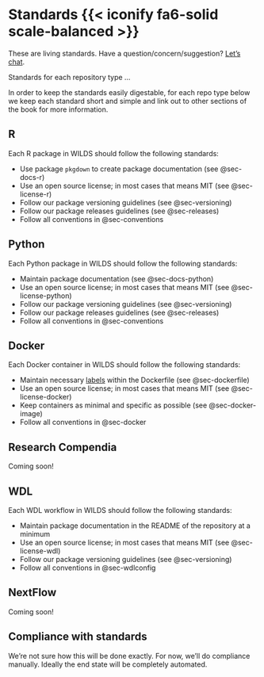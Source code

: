 # Standards {{< iconify fa6-solid scale-balanced >}} {#sec-standards}

::: {.callout-note}
These are living standards. Have a question/concern/suggestion? [Let's chat](https://github.com/getwilds/guide/issues/new).
:::

Standards for each repository type ...

In order to keep the standards easily digestable, for each repo type below we keep each standard short and simple and link out to other sections of the book for more information.

## R

Each R package in WILDS should follow the following standards:

- Use package `pkgdown` to create package documentation (see @sec-docs-r)
- Use an open source license; in most cases that means MIT (see @sec-license-r)
- Follow our package versioning guidelines (see @sec-versioning)
- Follow our package releases guidelines (see @sec-releases)
- Follow all conventions in @sec-conventions

## Python

Each Python package in WILDS should follow the following standards:

- Maintain package documentation (see @sec-docs-python)
- Use an open source license; in most cases that means MIT (see @sec-license-python)
- Follow our package versioning guidelines (see @sec-versioning)
- Follow our package releases guidelines (see @sec-releases)
- Follow all conventions in @sec-conventions

## Docker

Each Docker container in WILDS should follow the following standards:

- Maintain necessary [labels](https://docs.docker.com/reference/dockerfile/#label) within the Dockerfile (see @sec-dockerfile)
- Use an open source license; in most cases that means MIT (see @sec-license-docker)
- Keep containers as minimal and specific as possible (see @sec-docker-image)
- Follow all conventions in @sec-docker

## Research Compendia

Coming soon!

## WDL

Each WDL workflow in WILDS should follow the following standards:

- Maintain package documentation in the README of the repository at a minimum
- Use an open source license; in most cases that means MIT (see @sec-license-wdl)
- Follow our package versioning guidelines (see @sec-versioning)
- Follow all conventions in @sec-wdlconfig

## NextFlow

Coming soon!

## Compliance with standards

We're not sure how this will be done exactly. For now, we'll do compliance manually. Ideally the end state will be completely automated.

